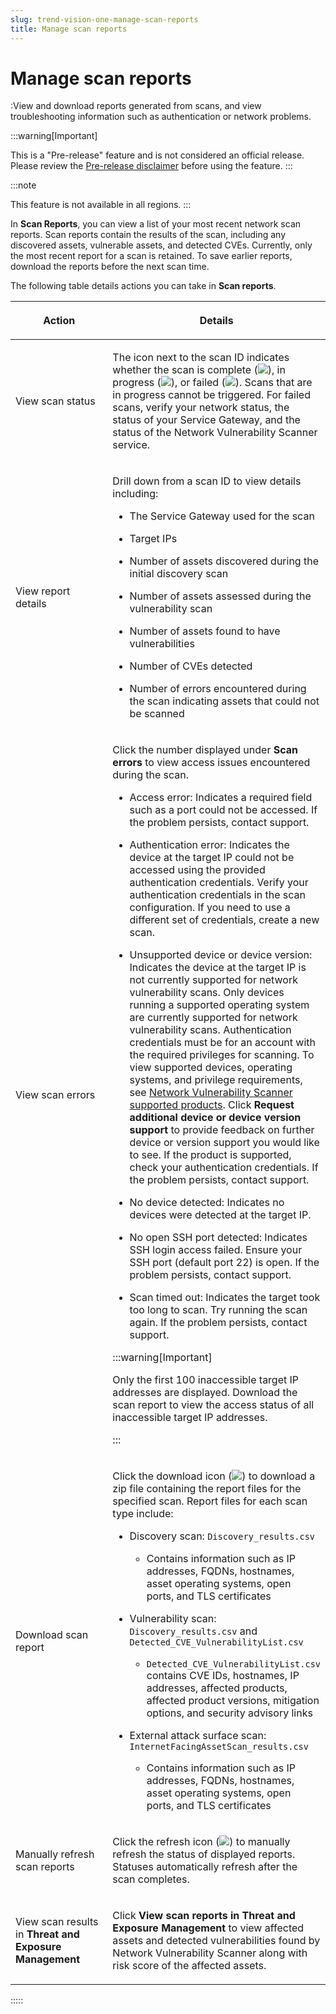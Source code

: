 ```yaml
---
slug: trend-vision-one-manage-scan-reports
title: Manage scan reports
---
```

# Manage scan reports

:View and download reports generated from scans, and view troubleshooting information such as authentication or network problems.

:::warning[Important]

This is a "Pre-release" feature and is not considered an official release. Please review the [Pre-release disclaimer](pre-release-disclaimer.mdx) before using the feature.
:::

:::note

This feature is not available in all regions.
:::

In **Scan Reports**, you can view a list of your most recent network scan reports. Scan reports contain the results of the scan, including any discovered assets, vulnerable assets, and detected CVEs. Currently, only the most recent report for a scan is retained. To save earlier reports, download the reports before the next scan time.

The following table details actions you can take in **Scan reports**.

<table>
<colgroup>
<col style="width: 50%" />
<col style="width: 50%" />
</colgroup>
<thead>
<tr>
<th><p>Action</p></th>
<th><p>Details</p></th>
</tr>
</thead>
<tbody>
<tr>
<td><p>View scan status</p></td>
<td><p>The icon next to the scan ID indicates whether the scan is complete (<img src="./images/successful=d385863c-ae1f-4a76-8500-6d60d7a2de8f.webp" />), in progress (<img src="./images/inProgress=763d5319-3680-4b10-abca-a75782d8eb48.webp" />), or failed (<img src="./images/unsuccessful=e4c3ece6-3776-45dc-b99a-67195d7d21e0.webp" />). Scans that are in progress cannot be triggered. For failed scans, verify your network status, the status of your Service Gateway, and the status of the Network Vulnerability Scanner service.</p></td>
</tr>
<tr>
<td><p>View report details</p></td>
<td><p>Drill down from a scan ID to view details including:</p>
<ul>
<li><p>The Service Gateway used for the scan</p></li>
<li><p>Target IPs</p></li>
<li><p>Number of assets discovered during the initial discovery scan</p></li>
<li><p>Number of assets assessed during the vulnerability scan</p></li>
<li><p>Number of assets found to have vulnerabilities</p></li>
<li><p>Number of CVEs detected</p></li>
<li><p>Number of errors encountered during the scan indicating assets that could not be scanned</p></li>
</ul></td>
</tr>
<tr>
<td><p>View scan errors</p></td>
<td><p>Click the number displayed under <strong>Scan errors</strong> to view access issues encountered during the scan.</p>
<ul>
<li><p>Access error: Indicates a required field such as a port could not be accessed. If the problem persists, contact support.</p></li>
<li><p>Authentication error: Indicates the device at the target IP could not be accessed using the provided authentication credentials. Verify your authentication credentials in the scan configuration. If you need to use a different set of credentials, create a new scan.</p></li>
<li><p>Unsupported device or device version: Indicates the device at the target IP is not currently supported for network vulnerability scans. Only devices running a supported operating system are currently supported for network vulnerability scans. Authentication credentials must be for an account with the required privileges for scanning. To view supported devices, operating systems, and privilege requirements, see <a href="trend-vision-one-nvs-supported-products">Network Vulnerability Scanner supported products</a>. Click <strong>Request additional device or device version support</strong> to provide feedback on further device or version support you would like to see. If the product is supported, check your authentication credentials. If the problem persists, contact support.</p></li>
<li><p>No device detected: Indicates no devices were detected at the target IP.</p></li>
<li><p>No open SSH port detected: Indicates SSH login access failed. Ensure your SSH port (default port 22) is open. If the problem persists, contact support.</p></li>
<li><p>Scan timed out: Indicates the target took too long to scan. Try running the scan again. If the problem persists, contact support.</p></li>
</ul>


:::warning[Important]

<p>Only the first 100 inaccessible target IP addresses are displayed. Download the scan report to view the access status of all inaccessible target IP addresses.</p>


:::

</td>
</tr>
<tr>
<td><p>Download scan report</p></td>
<td><p>Click the download icon (<img src="./images/download_icon=5c7476c2-cf15-4572-b7cd-5fc67a57d22f.webp" />) to download a zip file containing the report files for the specified scan. Report files for each scan type include:</p>
<ul>
<li><p>Discovery scan: <code>Discovery_results.csv</code></p>
<ul>
<li><p>Contains information such as IP addresses, FQDNs, hostnames, asset operating systems, open ports, and TLS certificates</p></li>
</ul></li>
<li><p>Vulnerability scan: <code>Discovery_results.csv</code> and <code>Detected_CVE_VulnerabilityList.csv</code></p>
<ul>
<li><p><code>Detected_CVE_VulnerabilityList.csv</code> contains CVE IDs, hostnames, IP addresses, affected products, affected product versions, mitigation options, and security advisory links</p></li>
</ul></li>
<li><p>External attack surface scan: <code>InternetFacingAssetScan_results.csv</code></p>
<ul>
<li><p>Contains information such as IP addresses, FQDNs, hostnames, asset operating systems, open ports, and TLS certificates</p></li>
</ul></li>
</ul></td>
</tr>
<tr>
<td><p>Manually refresh scan reports</p></td>
<td><p>Click the refresh icon (<img src="./images/refresh=5bd75452-c2fb-43ed-90e6-7b552fdc5dd2.webp" />) to manually refresh the status of displayed reports. Statuses automatically refresh after the scan completes.</p></td>
</tr>
<tr>
<td><p>View scan results in <strong>Threat and Exposure Management</strong></p></td>
<td><p>Click <strong>View scan reports in Threat and Exposure Management</strong> to view affected assets and detected vulnerabilities found by Network Vulnerability Scanner along with risk score of the affected assets.</p></td>
</tr>
</tbody>
</table>
:::::
